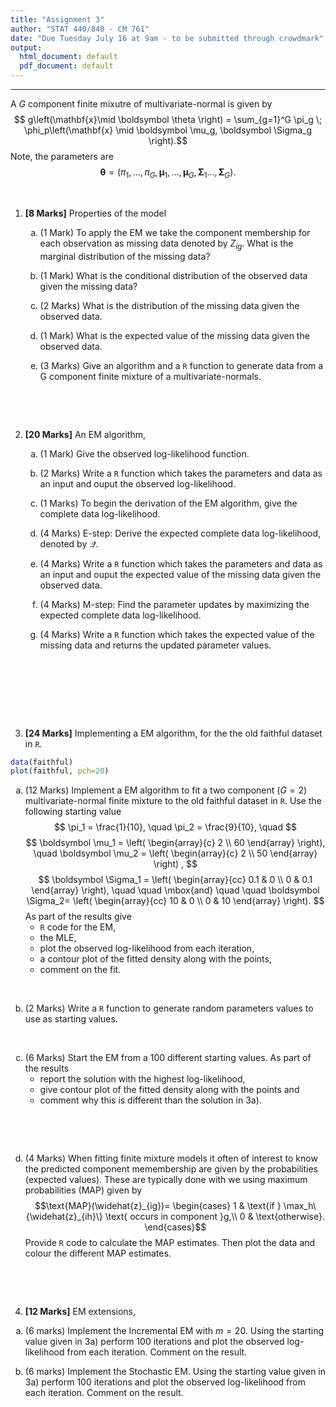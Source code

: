 ```yaml
---
title: "Assignment 3"
author: "STAT 440/840 - CM 761"
date: "Due Tuesday July 16 at 9am - to be submitted through crowdmark"
output:
  html_document: default
  pdf_document: default
---
```



---



A $G$ component finite mixutre of multivariate-normal is given by 
$$ g\left(\mathbf{x}\mid \boldsymbol \theta  \right) = \sum_{g=1}^G \pi_g \; \phi_p\left(\mathbf{x} \mid \boldsymbol \mu_g, \boldsymbol \Sigma_g  \right).$$
Note, the parameters are 
$$ \boldsymbol \theta = \left( \pi_1, \ldots, \pi_G, \boldsymbol \mu_1, \ldots, \boldsymbol \mu_G,\boldsymbol \Sigma_1 \ldots, \boldsymbol \Sigma_G \right).$$

$\;$


1. **[8 Marks]** Properties of the model

    a) (1 Mark) To apply the EM we take the component membership for each observation as missing data denoted by $Z_{ig}$. What is the marginal distribution of the missing data? 

    b) (1 Mark) What is the conditional distribution of the observed data given the missing data? 

    c) (2 Marks) What is the distribution of the missing data given the observed data.
    
    d) (1 Mark) What is the expected value of the missing data given the observed data.

    e) (3 Marks) Give an algorithm and a `R` function to generate data from a G component finite mixture of a multivariate-normals. 
$\;$

$\;$

$\;$

2. **[20 Marks]** An EM algorithm,

    a) (1 Mark) Give the observed log-likelihood function. 

    b) (2 Marks) Write a `R` function which takes the parameters and data as an input and ouput the observed log-likelihood.

    c) (1 Marks) To begin the derivation of the EM algorithm, give the complete data log-likelihood.  

    d) (4 Marks) E-step: Derive the expected complete data log-likelihood, denoted by $\mathcal{Q}$. 

    e) (4 Marks) Write a `R` function which takes the parameters and data as an input and ouput the expected value of the missing data given the observed data.

    f) (4 Marks) M-step: Find the parameter updates by maximizing the expected complete data log-likelihood. 

    g) (4 Marks) Write a `R` function which takes the expected value of the missing data and returns the updated parameter values.  
$\;$


$\;$


$\;$


$\;$


3. **[24 Marks]** Implementing a EM algorithm, for the the old faithful dataset in `R`. 
```r
data(faithful)
plot(faithful, pch=20)
```

a) (12 Marks) Implement a EM algorithm to fit a two component ($G=2$) multivariate-normal finite mixture to the old faithful dataset in `R`. Use the following starting value
$$ \pi_1 = \frac{1}{10}, \quad \pi_2 = \frac{9}{10},  \quad
$$
$$ \boldsymbol \mu_1 = \left( \begin{array}{c}
  2  \\ 60 \end{array} \right), 
  \quad
  \boldsymbol \mu_2 = \left( \begin{array}{c}
  2  \\ 50 \end{array} \right) ,
  $$
$$ \boldsymbol \Sigma_1 = \left( \begin{array}{cc}
   0.1 & 0  \\ 0 & 0.1  \end{array} \right), 
  \quad \quad \mbox{and} \quad \quad
  \boldsymbol \Sigma_2= \left( \begin{array}{cc}
  10 & 0 \\ 0 & 10 \end{array} \right).
  $$
As part of the results give 
    + `R` code for the EM,
    + the MLE,
    + plot the observed log-likelihood from each iteration,
    + a contour plot of the fitted density along with the points,
    + comment on the fit. 
$\;$    

$\;$    


b) (2 Marks) Write a `R` function to generate random parameters values to use as starting values. 
$\;$    

$\;$

c) (6 Marks) Start the EM from a 100 different starting values. As part of the results  
    + report the solution with the highest log-likelihood,
    + give contour plot of the fitted density along with the points and
    + comment why this is different than the solution in 3a). 

$\;$    

$\;$

d) (4 Marks) When fitting finite mixture models it often of interest to know the predicted component memembership are given by the \text{a~posteriori} probabilities (expected values). These are typically done with  we using maximum \textit{a~posteriori} probabilities (MAP) given by 
$$\text{MAP}(\widehat{z}_{ig})=
\begin{cases}
1 & \text{if } \max_h\{\widehat{z}_{ih}\} \text{ occurs in component }g,\\
0 & \text{otherwise}.
\end{cases}$$
Provide `R` code to calculate the MAP estimates. Then plot the data and colour the different MAP estimates. 


$\;$    

$\;$


4. **[12 Marks]** EM extensions, 

a) (6 marks) Implement the Incremental EM with $m=20$. Using the starting value given in 3a) perform 100 iterations and plot the observed log-likelihood from each iteration. Comment on the result.

b) (6 marks) Implement the Stochastic EM. Using the starting value given in 3a) perform 100 iterations and plot the observed log-likelihood from each iteration. Comment on the result.

$\;$

$\;$

$\;$
